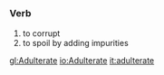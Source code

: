 =={{en}}==
===Verb===
#to corrupt
#to spoil by adding impurities

[[gl:Adulterate]]
[[io:Adulterate]]
[[it:adulterate]]